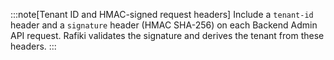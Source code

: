 :::note[Tenant ID and HMAC-signed request headers]
Include a `tenant-id` header and a `signature` header (HMAC SHA-256) on each Backend Admin API request. Rafiki validates the signature and derives the tenant from these headers.
:::

